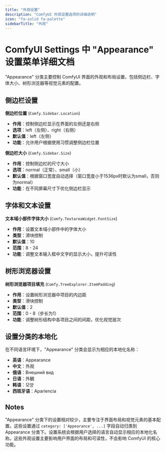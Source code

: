 ```yaml
---
title: "外观设置"
description: "ComfyUI 外观设置选项的详细说明"
icon: "fa-solid fa-palette"
sidebarTitle: "外观"
---
```


# ComfyUI Settings 中 "Appearance" 设置菜单详细文档

"Appearance" 分类主要控制 ComfyUI 界面的外观和布局设置，包括侧边栏、字体大小、树形浏览器等视觉元素的配置。

## 侧边栏设置

**侧边栏位置** (`Comfy.Sidebar.Location`)
- **作用**：控制侧边栏显示在界面的左侧还是右侧
- **选项**：left（左侧）、right（右侧）
- **默认值**：left（左侧）
- **功能**：允许用户根据使用习惯调整侧边栏位置

**侧边栏大小** (`Comfy.Sidebar.Size`)
- **作用**：控制侧边栏的尺寸大小
- **选项**：normal（正常）、small（小）
- **默认值**：根据窗口宽度自动选择（窗口宽度小于1536px时默认为small，否则为normal）
- **功能**：在不同屏幕尺寸下优化侧边栏显示

## 字体和文本设置

**文本域小部件字体大小** (`Comfy.TextareaWidget.FontSize`)
- **作用**：设置文本域小部件中的字体大小
- **类型**：滑块控制
- **默认值**：10
- **范围**：8 - 24
- **功能**：调整文本输入框中文字的显示大小，提升可读性 

## 树形浏览器设置

**树形浏览器项目填充** (`Comfy.TreeExplorer.ItemPadding`)
- **作用**：设置树形浏览器中项目的内边距
- **类型**：滑块控制
- **默认值**：2
- **范围**：0 - 8（步长为1）
- **功能**：调整树形结构中各项目之间的间距，优化视觉层次

## 设置分类的本地化

在不同语言环境下，"Appearance" 分类会显示为相应的本地化名称：

- **英语**：Appearance
- **中文**：外观  
- **俄语**：Внешний вид
- **日语**：外観
- **韩语**：모양
- **西班牙语**：Apariencia 

## Notes

"Appearance" 分类下的设置相对较少，主要专注于界面布局和视觉元素的基本配置。这些设置通过 `category: ['Appearance', ...]` 字段自动归类到 Appearance 分类下。设置系统会根据用户选择的语言自动显示相应的本地化名称。这些外观设置主要影响用户界面的布局和可读性，不会影响 ComfyUI 的核心功能。
